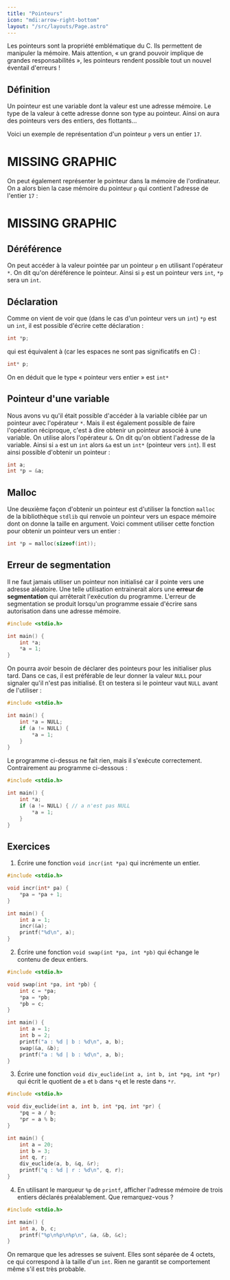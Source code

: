 ```yaml
---
title: "Pointeurs"
icon: "mdi:arrow-right-bottom"
layout: "/src/layouts/Page.astro"
---
```

Les pointeurs sont la propriété emblématique du C. Ils permettent de manipuler
la mémoire. Mais attention, « un grand pouvoir implique de grandes
responsabilités », les pointeurs rendent possible tout un nouvel éventail
d'erreurs !

## Définition

Un pointeur est une variable dont la valeur est une adresse mémoire. Le type
de la valeur à cette adresse donne son type au pointeur. Ainsi on aura des
pointeurs vers des entiers, des flottants…

Voici un exemple de représentation d'un pointeur `p` vers un entier `17`.

# MISSING GRAPHIC

On peut également représenter le pointeur dans la mémoire de l'ordinateur. On
a alors bien la case mémoire du pointeur `p` qui contient l'adresse de
l'entier `17` :

# MISSING GRAPHIC

## Déréférence

On peut accéder à la valeur pointée par un pointeur `p` en utilisant
l'opérateur `*`. On dit qu'on déréférence le pointeur. Ainsi si `p` est un
pointeur vers `int`, `*p` sera un `int`.

## Déclaration

Comme on vient de voir que (dans le cas d'un pointeur vers un `int`) `*p` est
un `int`, il est possible d'écrire cette déclaration :

```c
int *p;
```

qui est équivalent à (car les espaces ne sont pas significatifs en C) :

```c
int* p;
```

On en déduit que le type « pointeur vers entier » est `int*`

## Pointeur d'une variable

Nous avons vu qu'il était possible d'accéder à la variable ciblée par un
pointeur avec l'opérateur `*`. Mais il est également possible de faire
l'opération réciproque, c'est à dire obtenir un pointeur associé à une
variable. On utilise alors l'opérateur `&`. On dit qu'on obtient l'adresse de
la variable. Ainsi si `a` est un `int` alors `&a` est un `int*` (pointeur vers
`int`). Il est ainsi possible d'obtenir un pointeur :

```c    
int a;
int *p = &a;
```

## Malloc

Une deuxième façon d'obtenir un pointeur est d'utiliser la fonction `malloc`
de la bibliothèque `stdlib` qui renvoie un pointeur vers un espace mémoire
dont on donne la taille en argument. Voici comment utiliser cette fonction
pour obtenir un pointeur vers un entier :

```c
int *p = malloc(sizeof(int));
```

## Erreur de segmentation

Il ne faut jamais utiliser un pointeur non initialisé car il pointe vers une
adresse aléatoire. Une telle utilisation entrainerait alors une **erreur de
segmentation** qui arrêterait l'exécution du programme. L'erreur de
segmentation se produit lorsqu'un programme essaie d'écrire sans autorisation
dans une adresse mémoire.

```c
#include <stdio.h>

int main() {
    int *a;
    *a = 1;
}
```

On pourra avoir besoin de déclarer des pointeurs pour les initialiser plus
tard. Dans ce cas, il est préférable de leur donner la valeur `NULL` pour
signaler qu'il n'est pas initialisé. Et on testera si le pointeur vaut `NULL`
avant de l'utiliser :

```c
#include <stdio.h>

int main() {
    int *a = NULL;
    if (a != NULL) {
        *a = 1;
    }
}
```

Le programme ci-dessus ne fait rien, mais il s'exécute correctement.
Contrairement au programme ci-dessous :

```c
#include <stdio.h>

int main() {
    int *a;
    if (a != NULL) { // a n'est pas NULL
        *a = 1;
    }
}
```

## Exercices

1. Écrire une fonction `void incr(int *pa)` qui incrémente un entier.

```c
#include <stdio.h>

void incr(int* pa) {
    *pa = *pa + 1;
}

int main() {
    int a = 1;
    incr(&a);
    printf("%d\n", a);
}
```

2. Écrire une fonction `void swap(int *pa, int *pb)` qui échange le
contenu de deux entiers.

```c
#include <stdio.h>

void swap(int *pa, int *pb) {
    int c = *pa;
    *pa = *pb;
    *pb = c;
}

int main() {
    int a = 1;
    int b = 2;
    printf("a : %d | b : %d\n", a, b);
    swap(&a, &b);
    printf("a : %d | b : %d\n", a, b);
}
```

3. Écrire une fonction `void div_euclide(int a, int b, int *pq, int *pr)`
qui écrit le quotient de `a` et `b` dans `*q` et le reste dans `*r`.

```c
#include <stdio.h>

void div_euclide(int a, int b, int *pq, int *pr) {
    *pq = a / b;
    *pr = a % b;
}

int main() {
    int a = 20;
    int b = 3;
    int q, r;
    div_euclide(a, b, &q, &r);
    printf("q : %d | r : %d\n", q, r);
}
```

4. En utilisant le marqueur `%p` de `printf`, afficher l'adresse mémoire
de trois entiers déclarés préalablement. Que remarquez-vous ?

```c
#include <stdio.h>

int main() {
    int a, b, c;
    printf("%p\n%p\n%p\n", &a, &b, &c);
}
```

On remarque que les adresses se suivent. Elles sont séparée de 4 octets, ce
qui correspond à la taille d'un `int`. Rien ne garantit se comportement même
s'il est très probable.
